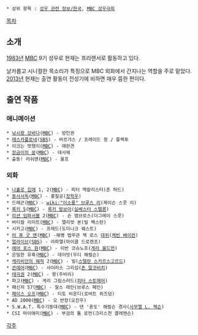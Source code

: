  * 상위 항목 : [[성우 관련 정보/한국]], [[MBC 성우극회]]

[[목차]]
== 소개 ==
[[1983년]] [[MBC]] 9기 성우로 현재는 프리랜서로 활동하고 있다.

날카롭고 시니컬한 목소리가 특징으로 MBC 외화에서 간지나는 역할을 주로 맡았다. [[2013년]] 현재는 출연 활동이 전성기에 비하면 매우 뜸한 편이다.

== 출연 작품 ==
=== 애니메이션 ===
 * [[낚시왕 강바다]]([[MBC]]) - 방인권
 * [[에스카플로네]]([[SBS]]) - 바르가스 / 프레이드 왕 / 플렉투
 * 이크는 멋쟁이([[MBC]]) - 애완견
 * [[장금이의 꿈]]([[MBC]]) - 대사제
 * 출동! 러쉬맨([[MBC]]) - 울프
 
=== 외화 ===
 * [[나홀로 집에]] 1, 2([[MBC]]) - 피터 맥칼리스터(존 허드)
 * [[동사서독]]([[MBC]]) - 홍칠공([[장학우]])
 * 드래곤([[MBC]]) - [[wiki:"이소룡" 브루스 리]](제이슨 스콧 리)
 * [[록키 5]]([[MBC]]) - [[록키 발보아]]([[실베스터 스탤론]])
 * [[미션 임파서블]] 2([[MBC]]) - 숀 앰브로스(더그레이 스콧)
 * 버티컬 리미트([[MBC]]) - 앨리엇 본(빌 팩스턴)
 * 시카고([[MBC]]) - 프레드(도미니크 웨스트)
 * [[어 퓨 굿 맨]]([[MBC]]) -해병 법무관 잭 로스 [[대위]]([[케빈 베이컨]])
 * [[얼라이브]]([[SBS]]) - 라파엘(마이클 드로렌조)
 * [[에어 포스 원]]([[MBC]]) - 이반 코슈노프([[게리 올드먼]])
 * 은밀한 유혹([[MBC]]) - 데이빗(우디 해럴슨)
 * [[캐리비안의 해적]] 2([[MBC]]) - 빌([[스텔란 스카르스고르드]])
 * [[콘에어]]([[MBC]]) - 사이러스 그리섬([[존 말코비치]])
 * [[태극권]] 2([[MBC]]) - 왕(주비리)
 * 파고([[MBC]]) - 게리 그림스러드([[피터 스토메어]])
 * 패신저 57([[MBC]]) - 찰스 레인(브루스 페인)
 * [[페이스 오프]]([[MBC]]) - 티토 비온디(로버트 위즈덤)
 * AD 2000([[MBC]]) - 오 반장(오진우)
 * S.W.A.T. 특수기동대([[MBC]]) - 댄 '혼도' 해럴슨 경사([[사무엘 L. 잭슨]])
 * CSI 마이애미([[MBC]]) - 부검의 톰 로먼(크리스천 클레멘슨)

[[각주]]
